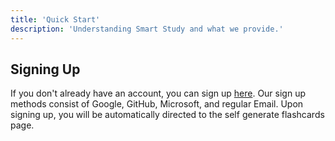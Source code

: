 ```yaml
---
title: 'Quick Start'
description: 'Understanding Smart Study and what we provide.'
---
```


## Signing Up

If you don't already have an account, you can sign up [here](https://smart-study-official.vercel.app/sign-up).
Our sign up methods consist of Google, GitHub, Microsoft, and regular Email. Upon signing up, you will be 
automatically directed to the self generate flashcards page. 